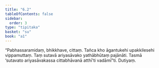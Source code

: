 ```yaml
---
title: "6.2"
tableOfContents: false
sidebar:
  order: 3
type: "tipitaka"
basket: "su"
book: "a1"
---
```



<DynamicBreadcrumb />

<Division number="52" book="a1" bookNo="15" page="9">

<Paragraph number="110" book="a1">
“Pabhassaramidaṃ, bhikkhave, cittaṃ. Tañca kho āgantukehi upakkilesehi vippamuttaṃ. Taṃ sutavā ariyasāvako yathābhūtaṃ pajānāti. Tasmā ‘sutavato ariyasāvakassa cittabhāvanā atthī’ti vadāmī”ti.

</Paragraph>
</Division>

<Paragraph number="111" type="center" book="a1">
Dutiyaṃ.
</Paragraph>